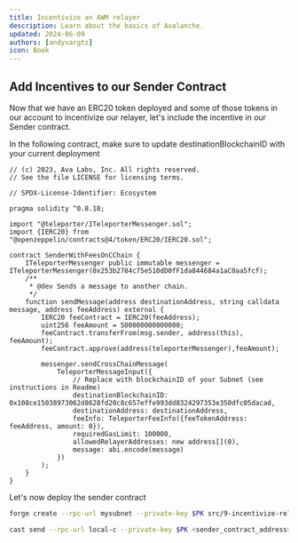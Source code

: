 ```yaml
---
title: Incentivize an AWM relayer
description: Learn about the basics of Avalanche.
updated: 2024-06-09
authors: [andyvargtz]
icon: Book
---
```


## Add Incentives to our Sender Contract

Now that we have an ERC20 token deployed and some of those tokens in our account to incentivize our relayer, let's include the incentive in our Sender contract.

In the following contract, make sure to update destinationBlockchainID with your current deployment

```solidity title="src/1-send-roundtrip/senderOnCChain.sol
// (c) 2023, Ava Labs, Inc. All rights reserved.
// See the file LICENSE for licensing terms.

// SPDX-License-Identifier: Ecosystem

pragma solidity ^0.8.18;

import "@teleporter/ITeleporterMessenger.sol";
import {IERC20} from "@openzeppelin/contracts@4/token/ERC20/IERC20.sol";

contract SenderWithFeesOnCChain {
    ITeleporterMessenger public immutable messenger = ITeleporterMessenger(0x253b2784c75e510dD0fF1da844684a1aC0aa5fcf);
    /**
     * @dev Sends a message to another chain.
     */
    function sendMessage(address destinationAddress, string calldata message, address feeAddress) external {
        IERC20 feeContract = IERC20(feeAddress);
        uint256 feeAmount = 500000000000000;
        feeContract.transferFrom(msg.sender, address(this), feeAmount);
        feeContract.approve(address(teleporterMessenger),feeAmount);

        messenger.sendCrossChainMessage(
            TeleporterMessageInput({
                // Replace with blockchainID of your Subnet (see instructions in Readme)
                destinationBlockchainID: 0x108ce15038973062d8628fd20c8c657effe993dd8324297353e350dfc05dacad,
                destinationAddress: destinationAddress,
                feeInfo: TeleporterFeeInfo({feeTokenAddress: feeAddress, amount: 0}),
                requiredGasLimit: 100000,
                allowedRelayerAddresses: new address[](0),
                message: abi.encode(message)
            })
        );
    }
}

```

Let's now deploy the sender contract 

```bash
forge create --rpc-url mysubnet --private-key $PK src/9-incentivize-relayer/senderWithFees.sol:SenderWithFeesOnCChain
```


```bash
cast send --rpc-url local-c --private-key $PK <sender_contract_address> "sendMessage(address,string,string)" <receiver_contract_address> <name> <symbol>
```